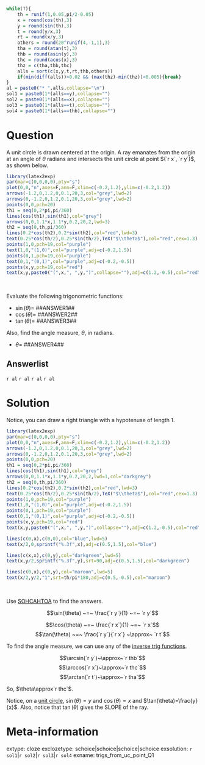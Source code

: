 ```r
while(T){
    th = runif(1,0.05,pi/2-0.05)
    x = round(cos(th),3)
    y = round(sin(th),3)
    t = round(y/x,3)
    rt = round(x/y,3)
    others = round(20^runif(4,-1,1),3)
    tha = round(atan(t),3)
    thb = round(asin(y),3)
    thc = round(acos(x),3)
    thz = c(tha,thb,thc)
    alls = sort(c(x,y,t,rt,thb,others))
    if(min(diff(alls))>0.02 && (max(thz)-min(thz))<0.005){break}
}
al = paste0("* ",alls,collapse="\n")
sol1 = paste0(1*(alls==y),collapse="")
sol2 = paste0(1*(alls==x),collapse="")
sol3 = paste0(1*(alls==t),collapse="")
sol4 = paste0(1*(alls==thb),collapse="")

```

Question
========

A unit circle is drawn centered at the origin. A ray emanates from the origin at an angle of $\theta$ radians and intersects the unit circle at point $(`r x`, `r y`)$, as shown below.

```r
library(latex2exp)
par(mar=c(0,0,0,0),pty="s")
plot(0,0,"n",axes=F,ann=F,xlim=c(-0.2,1.2),ylim=c(-0.2,1.2))
arrows(-1.2,0,1.2,0,0.1,20,3,col="grey",lwd=2)
arrows(0,-1.2,0,1.2,0.1,20,3,col="grey",lwd=2)
points(0,0,pch=20)
th1 = seq(0,2*pi,pi/360)
lines(cos(th1),sin(th1),col="grey")
arrows(0,0,1.1*x,1.1*y,0.2,20,2,lwd=3)
th2 = seq(0,th,pi/360)
lines(0.2*cos(th2),0.2*sin(th2),col="red",lwd=3)
text(0.25*cos(th/2),0.25*sin(th/2),TeX("$\\theta$"),col="red",cex=1.3)
points(1,0,pch=19,col="purple")
text(1,0,"(1,0)",col="purple",adj=c(-0.2,1.5))
points(0,1,pch=19,col="purple")
text(0,1,"(0,1)",col="purple",adj=c(-0.2,-0.5))
points(x,y,pch=19,col="red")
text(x,y,paste0("(",x,", ",y,")",collapse=""),adj=c(1.2,-0.5),col="red")

```
\

Evaluate the following trigonometric functions:

* $\sin(\theta)=$ ##ANSWER1##
* $\cos(\theta)=$ ##ANSWER2##
* $\tan(\theta)=$ ##ANSWER3##

Also, find the angle measure, $\theta$, in radians.

* $\theta=$ ##ANSWER4##

Answerlist
--------

`r al`
`r al`
`r al`
`r al`


Solution
========

Notice, you can draw a right triangle with a hypotenuse of length 1.

```r
library(latex2exp)
par(mar=c(0,0,0,0),pty="s")
plot(0,0,"n",axes=F,ann=F,xlim=c(-0.2,1.2),ylim=c(-0.2,1.2))
arrows(-1.2,0,1.2,0,0.1,20,3,col="grey",lwd=2)
arrows(0,-1.2,0,1.2,0.1,20,3,col="grey",lwd=2)
points(0,0,pch=20)
th1 = seq(0,2*pi,pi/360)
lines(cos(th1),sin(th1),col="grey")
arrows(0,0,1.1*x,1.1*y,0.2,20,2,lwd=1,col="darkgrey")
th2 = seq(0,th,pi/360)
lines(0.2*cos(th2),0.2*sin(th2),col="red",lwd=3)
text(0.25*cos(th/2),0.25*sin(th/2),TeX("$\\theta$"),col="red",cex=1.3)
points(1,0,pch=19,col="purple")
text(1,0,"(1,0)",col="purple",adj=c(-0.2,1.5))
points(0,1,pch=19,col="purple")
text(0,1,"(0,1)",col="purple",adj=c(-0.2,-0.5))
points(x,y,pch=19,col="red")
text(x,y,paste0("(",x,", ",y,")",collapse=""),adj=c(1.2,-0.5),col="red")

lines(c(0,x),c(0,0),col="blue",lwd=5)
text(x/2,0,sprintf("%.3f",x),adj=c(0.5,1.5),col="blue")

lines(c(x,x),c(0,y),col="darkgreen",lwd=5)
text(x,y/2,sprintf("%.3f",y),srt=90,adj=c(0.5,1.5),col="darkgreen")

lines(c(0,x),c(0,y),col="maroon",lwd=5)
text(x/2,y/2,"1",srt=th/pi*180,adj=c(0.5,-0.5),col="maroon")
```
\

Use [SOHCAHTOA](https://en.wikipedia.org/wiki/Mnemonics_in_trigonometry#SOH-CAH-TOA) to find the answers.

$$\sin(\theta) ~=~ \frac{`r y`}{1} ~=~ `r y`$$

$$\cos(\theta) ~=~ \frac{`r x`}{1} ~=~ `r x`$$
$$\tan(\theta) ~=~ \frac{`r y`}{`r x`} ~\approx~ `r t`$$

To find the angle measure, we can use any of the [inverse trig functions](https://en.wikipedia.org/wiki/Inverse_trigonometric_functions).

$$\arcsin(`r y`)~\approx~`r thb`$$
$$\arccos(`r x`)~\approx~`r thc`$$
$$\arctan(`r t`)~\approx~`r tha`$$

So, $\theta\approx`r thc`$.

Notice, on a [unit circle](https://en.wikipedia.org/wiki/Unit_circle), $\sin(\theta)=y$ and $\cos(\theta)=x$ and $\tan(\theta)=\frac{y}{x}$. Also, notice that $\tan(\theta)$ gives the SLOPE of the ray.


Meta-information
============
extype: cloze
exclozetype: schoice|schoice|schoice|schoice
exsolution: `r sol1`|`r sol2`|`r sol3`|`r sol4`
exname: trigs_from_uc_point_Q1
